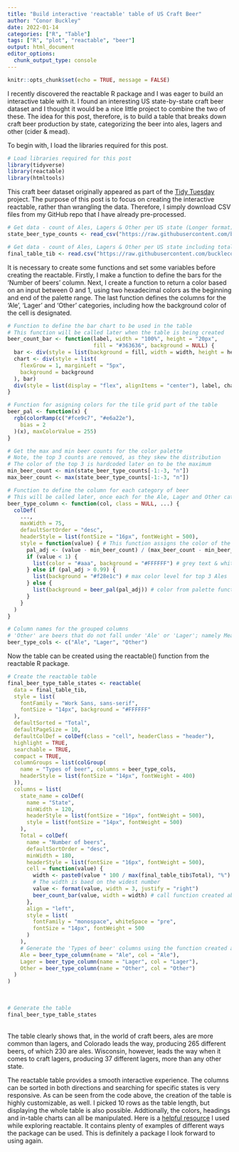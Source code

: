 ```yaml
---
title: "Build interactive 'reactable' table of US Craft Beer"
author: "Conor Buckley"
date: 2022-01-14
categories: ["R", "Table"]
tags: ["R", "plot", "reactable", "beer"]
output: html_document
editor_options: 
  chunk_output_type: console
---
```


```r
knitr::opts_chunk$set(echo = TRUE, message = FALSE)
```

I recently discovered the reactable R package and I was eager to build an interactive table with it. I found an interesting US state-by-state craft beer dataset and I thought it would be a nice little project to combine the two of these. The idea for this post, therefore, is to build a table that breaks down craft beer production by state, categorizing the beer into ales, lagers and other (cider & mead).  

To begin with, I load the libraries required for this post.

```r
# Load libraries required for this post
library(tidyverse)
library(reactable)
library(htmltools)
```

This craft beer dataset originally appeared as part of the [Tidy Tuesday](../2022-03-11-tidy-tuesday-project/) project. The purpose of this post is to focus on creating the interactive reactable, rather than wrangling the data. Therefore, I simply download CSV files from my GitHub repo that I have already pre-processed.  

```r
# Get data - count of Ales, Lagers & Other per US state (Longer format)
state_beer_type_counts <- read_csv("https://raw.githubusercontent.com/buckleco/Portfolio_Data/main/state_beer_type_counts.csv")

# Get data - count of Ales, Lagers & Other per US state including totals (Wider format)
final_table_tib <- read.csv("https://raw.githubusercontent.com/buckleco/Portfolio_Data/main/beer_reactable1.csv")
```

It is necessary to create some functions and set some variables before creating the reactable. Firstly, I make a function to define the bars for the 'Number of beers' column. Next, I create a function to return a color based on an input between 0 and 1, using two hexadecimal colors as the beginning and end of the palette range. The last function defines the columns for the 'Ale', 'Lager' and 'Other'  categories, including how the background color of the cell is designated.  

```r
# Function to define the bar chart to be used in the table
# This function will be called later when the table is being created
beer_count_bar <- function(label, width = "100%", height = "20px",
                           fill = "#363636", background = NULL) {
  bar <- div(style = list(background = fill, width = width, height = height))
  chart <- div(style = list(
    flexGrow = 1, marginLeft = "5px",
    background = background
  ), bar)
  div(style = list(display = "flex", alignItems = "center"), label, chart)
}

# Function for asigning colors for the tile grid part of the table
beer_pal <- function(x) {
  rgb(colorRamp(c("#fce9c7", "#e6a22e"),
    bias = 2
  )(x), maxColorValue = 255)
}

# Get the max and min beer counts for the color palette
# Note, the top 3 counts are removed, as they skew the distribution
# The color of the top 3 is hardcoded later on to be the maximum
min_beer_count <- min(state_beer_type_counts[-1:-3, "n"])
max_beer_count <- max(state_beer_type_counts[-1:-3, "n"])

# Function to define the column for each category of beer
# This will be called later, once each for the Ale, Lager and Other categories
beer_type_column <- function(col, class = NULL, ...) {
  colDef(
    ...,
    maxWidth = 75,
    defaultSortOrder = "desc",
    headerStyle = list(fontSize = "16px", fontWeight = 500),
    style = function(value) { # This function assigns the color of the cell
      pal_adj <- (value - min_beer_count) / (max_beer_count - min_beer_count)
      if (value < 1) {
        list(color = "#aaa", background = "#FFFFFF") # grey text & white background
      } else if (pal_adj > 0.99) {
        list(background = "#f28e1c") # max color level for top 3 Ales
      } else {
        list(background = beer_pal(pal_adj)) # color from palette function
      }
    }
  )
}

# Column names for the grouped columns
# 'Other' are beers that do not fall under 'Ale' or 'Lager'; namely Mead and Cider
beer_type_cols <- c("Ale", "Lager", "Other")
```

Now the table can be created using the reactable() function from the reactable R package.

```r
# Create the reactable table
final_beer_type_table_states <- reactable(
  data = final_table_tib,
  style = list(
    fontFamily = "Work Sans, sans-serif",
    fontSize = "14px", background = "#FFFFFF"
  ),
  defaultSorted = "Total",
  defaultPageSize = 10,
  defaultColDef = colDef(class = "cell", headerClass = "header"),
  highlight = TRUE,
  searchable = TRUE,
  compact = TRUE,
  columnGroups = list(colGroup(
    name = "Types of beer", columns = beer_type_cols,
    headerStyle = list(fontSize = "14px", fontWeight = 400)
  )),
  columns = list(
    state_name = colDef(
      name = "State",
      minWidth = 120,
      headerStyle = list(fontSize = "16px", fontWeight = 500),
      style = list(fontSize = "14px", fontWeight = 500)
    ),
    Total = colDef(
      name = "Number of beers",
      defaultSortOrder = "desc",
      minWidth = 180,
      headerStyle = list(fontSize = "16px", fontWeight = 500),
      cell = function(value) {
        width <- paste0(value * 100 / max(final_table_tib$Total), "%")
        # The width is baed on the widest number
        value <- format(value, width = 3, justify = "right")
        beer_count_bar(value, width = width) # call function created above
      },
      align = "left",
      style = list(
        fontFamily = "monospace", whiteSpace = "pre",
        fontSize = "14px", fontWeight = 500
      )
    ),
    # Generate the 'Types of beer' columns using the function created above
    Ale = beer_type_column(name = "Ale", col = "Ale"),
    Lager = beer_type_column(name = "Lager", col = "Lager"),
    Other = beer_type_column(name = "Other", col = "Other")
  )
)
```
<br>
```r
# Generate the table
final_beer_type_table_states
```
<br>
The table clearly shows that, in the world of craft beers, ales are more common than lagers, and Colorado leads the way, producing 265 different beers, of which 230 are ales. Wisconsin, however, leads the way when it comes to craft lagers, producing 37 different lagers, more than any other state.

The reactable table provides a smooth interactive experience. The columns can be sorted in both directions and searching for specific states is very responsive. As can be seen from the code above, the creation of the table is highly customizable, as well. I picked 10 rows as the table length, but displaying the whole table is also possible. Addtionally, the colors, headings and in-table charts can all be manipulated. Here is a [helpful resource](https://glin.github.io/reactable/articles/cookbook/cookbook.html) I used while exploring reactable. It contains plenty of examples of different ways the package can be used. This is definitely a package I look forward to using again. 
